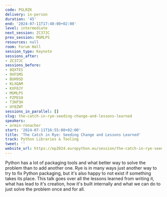 ```yaml
---
code: PGLRZK
delivery: in-person
duration: '45'
end: '2024-07-11T17:40:00+02:00'
level: intermediate
next_session: ZC37JC
prev_session: MGMLPS
resources: null
room: Forum Hall
session_type: Keynote
sessions_after:
- ZC37JC
sessions_before:
- 8QXTES
- 9XFSMS
- BUH9SD
- KLXQAM
- KXF8JY
- MGMLPS
- PZPES9
- T3KP3H
- UY8ZWT
sessions_in_parallel: []
slug: the-catch-in-rye-seeding-change-and-lessons-learned
speakers:
- armin-ronacher
start: '2024-07-11T16:55:00+02:00'
title: 'The Catch in Rye: Seeding Change and Lessons Learned'
track: Python Libraries & Tooling
tweet: ''
website_url: https://ep2024.europython.eu/session/the-catch-in-rye-seeding-change-and-lessons-learned
---
```


Python has a lot of packaging tools and what better way to solve the problem than to add another one. Rye is in many ways just another way to try to fix Python packaging, but it's also happy to not exist if something takes its place. This talk goes over all the lessons learned from writing it, what has lead to it's creation, how it's built internally and what we can do to just solve the problem once and for all.
